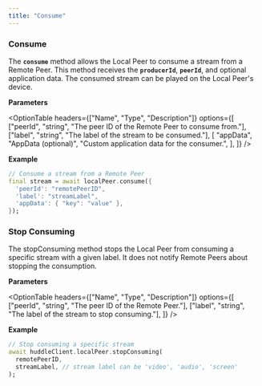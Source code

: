 ```yaml
---
title: "Consume"
---
```



### Consume

The **`consume`** method allows the Local Peer to consume a stream from a Remote Peer. This method receives the **`producerId`**, **`peerId`**, and optional application data.
The consumed stream can be played on the Local Peer's device.

**Parameters**

<OptionTable
  headers={["Name", "Type", "Description"]}
  options={[
    ["peerId", "string", "The peer ID of the Remote Peer to consume from."],
    ["label", "string", "The label of the stream to be consumed."],
    [
      "appData",
      "AppData (optional)",
      "Custom application data for the consumer.",
    ],
  ]}
/>

**Example**

```dart
// Consume a stream from a Remote Peer
final stream = await localPeer.consume({
  'peerId': "remotePeerID",
  'label': "streamLabel",
  'appData': { "key": "value" },
});
```

### Stop Consuming

The stopConsuming method stops the Local Peer from consuming a specific stream with a given label. It does not notify Remote Peers about stopping the consumption.

**Parameters**

<OptionTable
  headers={["Name", "Type", "Description"]}
  options={[
    ["peerId", "string", "The peer ID of the Remote Peer."],
    ["label", "string", "The label of the stream to stop consuming."],
  ]}
/>

**Example**

```dart
// Stop consuming a specific stream
await huddleClient.localPeer.stopConsuming(
  remotePeerID,
  streamLabel, // stream label can be 'video', 'audio', 'screen'
);
```
